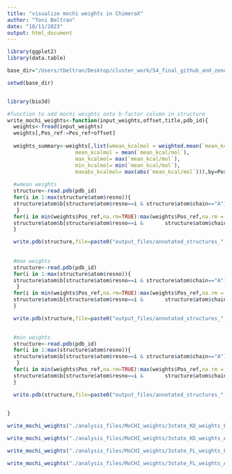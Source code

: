 ```yaml
---
title: "visualize mochi weights in ChimeraX"
author: "Toni Beltran"
date: "18/11/2023"
output: html_document
---
```


```r

library(ggplot2)
library(data.table)

base_dir="/Users/tbeltran/Desktop/cluster_work/54_final_github_and_zenodo_submissions/"

setwd(base_dir)


library(bio3d)

#function to add mochi weights onto b-factor column in structure
write_mochi_weights<-function(input_weights,offset,title,pdb_id){
  weights<-fread(input_weights)
  weights[,Pos_ref:=Pos_ref+offset]
  
  weights_summary<-weights[,list(wmean_kcalmol = weighted.mean(`mean_kcal/mol`,`std_kcal/mol`),
                      mean_kcalmol = mean(`mean_kcal/mol`),
                      max_kcalmol= max(`mean_kcal/mol`),
                      min_kcalmol= min(`mean_kcal/mol`),
                      maxabs_kcalmol= max(abs(`mean_kcal/mol`))),by=Pos_ref]
  
  #wmean weights
  structure<-read.pdb(pdb_id)
  for(i in 1:max(structure$atom$resno)){
  structure$atom$b[structure$atom$resno==i & structure$atom$chain=="A"]<-0
   }
  for(i in min(weights$Pos_ref,na.rm=TRUE):max(weights$Pos_ref,na.rm = TRUE)){
  structure$atom$b[structure$atom$resno==i &       structure$atom$chain=="A"]<-weights_summary[Pos_ref==i,]$wmean_kcalmol
  }

  write.pdb(structure,file=paste0("output_files/annotated_structures_",pdb_id,"_",title,"_wmean.pdb",collapse=""))
  
  
  #max weights
  structure<-read.pdb(pdb_id)
  for(i in 1:max(structure$atom$resno)){
  structure$atom$b[structure$atom$resno==i & structure$atom$chain=="A"]<-0
   }
  for(i in min(weights$Pos_ref,na.rm=TRUE):max(weights$Pos_ref,na.rm = TRUE)){
  structure$atom$b[structure$atom$resno==i &       structure$atom$chain=="A"]<-weights_summary[Pos_ref==i,]$max_kcalmol
  }

  write.pdb(structure,file=paste0("output_files/annotated_structures_",pdb_id,"_",title,"_max.pdb",collapse=""))
  

  #min weights
  structure<-read.pdb(pdb_id)
  for(i in 1:max(structure$atom$resno)){
  structure$atom$b[structure$atom$resno==i & structure$atom$chain=="A"]<-0
   }
  for(i in min(weights$Pos_ref,na.rm=TRUE):max(weights$Pos_ref,na.rm = TRUE)){
  structure$atom$b[structure$atom$resno==i &       structure$atom$chain=="A"]<-weights_summary[Pos_ref==i,]$min_kcalmol
  }

  write.pdb(structure,file=paste0("output_files/annotated_structures_",pdb_id,"_",title,"_min.pdb",collapse=""))
  

}

```

```r

write_mochi_weights("./analysis_files/MoCHI_weights/3state_KD_weights_Folding.txt",264,"3state_KD_abundance","2src")

write_mochi_weights("./analysis_files/MoCHI_weights/3state_KD_weights_Activity.txt",264,"3state_KD_activity","2src")

write_mochi_weights("./analysis_files/MoCHI_weights/3state_FL_weights_Folding.txt",264,"3state_FL_abundance","2src")

write_mochi_weights("./analysis_files/MoCHI_weights/3state_FL_weights_Activity.txt",264,"3state_FL_activity","2src")

```

